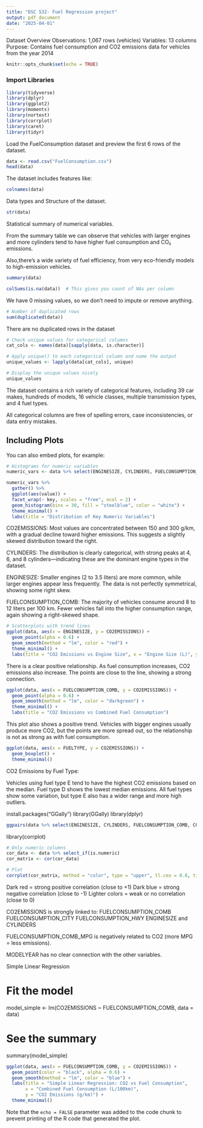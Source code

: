 ```yaml
---
title: "DSC 532- Fuel Regression project"
output: pdf_document
date: "2025-04-01"
---
```


Dataset Overview
Observations: 1,067 rows (vehicles)
Variables: 13 columns
Purpose: Contains fuel consumption and CO2 emissions data for vehicles from the year 2014




```r
knitr::opts_chunk$set(echo = TRUE)
```

### Import Libraries
```r
library(tidyverse)
library(dplyr)
library(ggplot2)
library(moments)
library(nortest)
library(corrplot)
library(caret)
library(tidyr)
```
Load the FuelConsumption dataset and preview the first 6 rows of the dataset.

```r
data <- read.csv("FuelConsumption.csv")
head(data)
```

The dataset includes features like:

```r
colnames(data)
``` 
Data types and Structure of the dataset.
```r
str(data)
```


Statistical summary of numerical variables.

From the summary table we can observe that vehicles with larger engines and more cylinders tend to have higher fuel consumption and CO₂ emissions.

Also,there's a wide variety of fuel efficiency, from very eco-friendly models to high-emission vehicles.

```r
summary(data)
```

 
```r

colSums(is.na(data))  # This gives you count of NAs per column

```

We have 0 missing values, so we don’t need to impute or remove anything.

```r

# Number of duplicated rows
sum(duplicated(data))

```

There are no duplicated rows in the dataset

```r

# Check unique values for categorical columns
cat_cols <- names(data)[sapply(data, is.character)]

# Apply unique() to each categorical column and name the output
unique_values <- lapply(data[cat_cols], unique)

# Display the unique values nicely
unique_values


```

The dataset contains a rich variety of categorical features, including 39 car makes, hundreds of models, 16 vehicle classes, multiple transmission types, and 4 fuel types.

All categorical columns are free of spelling errors, case inconsistencies, or data entry mistakes.


## Including Plots

You can also embed plots, for example:

```r
# Histograms for numeric variables
numeric_vars <- data %>% select(ENGINESIZE, CYLINDERS, FUELCONSUMPTION_COMB, CO2EMISSIONS)

numeric_vars %>%
  gather() %>%
  ggplot(aes(value)) +
  facet_wrap(~ key, scales = "free", ncol = 2) +
  geom_histogram(bins = 30, fill = "steelblue", color = "white") +
  theme_minimal() +
  labs(title = "Distribution of Key Numeric Variables")

```


CO2EMISSIONS: Most values are concentrated between 150 and 300 g/km, with a gradual decline toward higher emissions. This suggests a slightly skewed distribution toward the right.

CYLINDERS: The distribution is clearly categorical, with strong peaks at 4, 6, and 8 cylinders—indicating these are the dominant engine types in the dataset.

ENGINESIZE: Smaller engines (2 to 3.5 liters) are more common, while larger engines appear less frequently. The data is not perfectly symmetrical, showing some right skew.

FUELCONSUMPTION_COMB: The majority of vehicles consume around 8 to 12 liters per 100 km. Fewer vehicles fall into the higher consumption range, again showing a right-skewed shape.

```r
# Scatterplots with trend lines
ggplot(data, aes(x = ENGINESIZE, y = CO2EMISSIONS)) +
  geom_point(alpha = 0.6) +
  geom_smooth(method = "lm", color = "red") +
  theme_minimal() +
  labs(title = "CO2 Emissions vs Engine Size", x = "Engine Size (L)", y = "CO2 Emissions (g/km)")
```

There is a clear positive relationship. As fuel consumption increases, CO2 emissions also increase. The points are close to the line, showing a strong connection.





```r
ggplot(data, aes(x = FUELCONSUMPTION_COMB, y = CO2EMISSIONS)) +
  geom_point(alpha = 0.6) +
  geom_smooth(method = "lm", color = "darkgreen") +
  theme_minimal() +
  labs(title = "CO2 Emissions vs Combined Fuel Consumption")
```

This plot also shows a positive trend. Vehicles with bigger engines usually produce more CO2, but the points are more spread out, so the relationship is not as strong as with fuel consumption.




```r
ggplot(data, aes(x = FUELTYPE, y = CO2EMISSIONS)) +
  geom_boxplot() +
  theme_minimal()
```

CO2 Emissions by Fuel Type:

Vehicles using fuel type E tend to have the highest CO2 emissions based on the median.
Fuel type D shows the lowest median emissions.
All fuel types show some variation, but type E also has a wider range and more high outliers.

install.packages("GGally")
library(GGally)
library(dplyr)
```r
ggpairs(data %>% select(ENGINESIZE, CYLINDERS, FUELCONSUMPTION_COMB, CO2EMISSIONS))

```


library(corrplot)
```r
# Only numeric columns
cor_data <- data %>% select_if(is.numeric)
cor_matrix <- cor(cor_data)

# Plot
corrplot(cor_matrix, method = "color", type = "upper", tl.cex = 0.8, title = "Correlation Matrix", mar=c(0,0,1,0))
```



Dark red = strong positive correlation (close to +1)
Dark blue = strong negative correlation (close to -1)
Lighter colors = weak or no correlation (close to 0)

CO2EMISSIONS is strongly linked to:
FUELCONSUMPTION_COMB
FUELCONSUMPTION_CITY
FUELCONSUMPTION_HWY
ENGINESIZE and CYLINDERS

FUELCONSUMPTION_COMB_MPG is negatively related to CO2 (more MPG = less emissions).

MODELYEAR has no clear connection with the other variables.


Simple Linear Regression

# Fit the model
model_simple <- lm(CO2EMISSIONS ~ FUELCONSUMPTION_COMB, data = data)

# See the summary
summary(model_simple)

```r
ggplot(data, aes(x = FUELCONSUMPTION_COMB, y = CO2EMISSIONS)) +
  geom_point(color = "black", alpha = 0.6) +
  geom_smooth(method = "lm", color = "blue") +
  labs(title = "Simple Linear Regression: CO2 vs Fuel Consumption",
       x = "Combined Fuel Consumption (L/100km)",
       y = "CO2 Emissions (g/km)") +
  theme_minimal()
```





Note that the `echo = FALSE` parameter was added to the code chunk to prevent printing of the R code that generated the plot.
